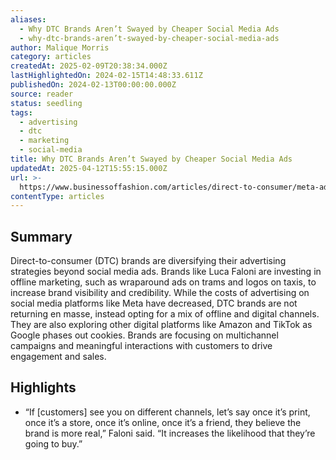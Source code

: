 ```yaml
---
aliases:
  - Why DTC Brands Aren’t Swayed by Cheaper Social Media Ads
  - why-dtc-brands-aren’t-swayed-by-cheaper-social-media-ads
author: Malique Morris
category: articles
createdAt: 2025-02-09T20:38:34.000Z
lastHighlightedOn: 2024-02-15T14:48:33.611Z
publishedOn: 2024-02-13T00:00:00.000Z
source: reader
status: seedling
tags:
  - advertising
  - dtc
  - marketing
  - social-media
title: Why DTC Brands Aren’t Swayed by Cheaper Social Media Ads
updatedAt: 2025-04-12T15:55:15.000Z
url: >-
  https://www.businessoffashion.com/articles/direct-to-consumer/meta-ads-are-affordable-but-not-enough-to-entice-dtc-brands/?utm_source=Sailthru&utm_medium=email&utm_campaign=Issue:%202024-02-14%20Retail%20Dive:%20Marketing%20%5Bissue:59176%5D&utm_term=Retail%20Dive:%20Marketing
contentType: articles
---
```

## Summary

Direct-to-consumer (DTC) brands are diversifying their advertising strategies beyond social media ads. Brands like Luca Faloni are investing in offline marketing, such as wraparound ads on trams and logos on taxis, to increase brand visibility and credibility. While the costs of advertising on social media platforms like Meta have decreased, DTC brands are not returning en masse, instead opting for a mix of offline and digital channels. They are also exploring other digital platforms like Amazon and TikTok as Google phases out cookies. Brands are focusing on multichannel campaigns and meaningful interactions with customers to drive engagement and sales.

## Highlights

- “If [customers] see you on different channels, let’s say once it’s print, once it’s a store, once it’s online, once it’s a friend, they believe the brand is more real,” Faloni said. “It increases the likelihood that they’re going to buy.”
